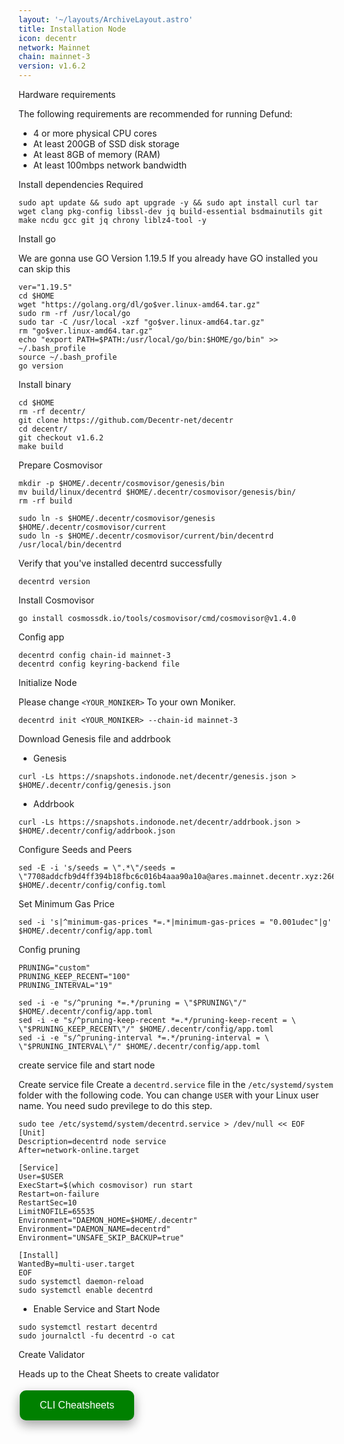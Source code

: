 ```yaml
---
layout: '~/layouts/ArchiveLayout.astro'
title: Installation Node
icon: decentr
network: Mainnet
chain: mainnet-3
version: v1.6.2
---
```


 Hardware requirements

The following requirements are recommended for running Defund:

- 4 or more physical CPU cores
- At least 200GB of SSD disk storage
- At least 8GB of memory (RAM)
- At least 100mbps network bandwidth


 Install dependencies Required

```
sudo apt update && sudo apt upgrade -y && sudo apt install curl tar wget clang pkg-config libssl-dev jq build-essential bsdmainutils git make ncdu gcc git jq chrony liblz4-tool -y
```

 Install go

We are gonna use GO Version 1.19.5
If you already have GO installed you can skip this 

```
ver="1.19.5"
cd $HOME
wget "https://golang.org/dl/go$ver.linux-amd64.tar.gz"
sudo rm -rf /usr/local/go
sudo tar -C /usr/local -xzf "go$ver.linux-amd64.tar.gz"
rm "go$ver.linux-amd64.tar.gz"
echo "export PATH=$PATH:/usr/local/go/bin:$HOME/go/bin" >> ~/.bash_profile
source ~/.bash_profile
go version
```

 Install binary

```
cd $HOME
rm -rf decentr/
git clone https://github.com/Decentr-net/decentr
cd decentr/
git checkout v1.6.2
make build
```

 Prepare Cosmovisor
```
mkdir -p $HOME/.decentr/cosmovisor/genesis/bin
mv build/linux/decentrd $HOME/.decentr/cosmovisor/genesis/bin/
rm -rf build
```
```
sudo ln -s $HOME/.decentr/cosmovisor/genesis $HOME/.decentr/cosmovisor/current
sudo ln -s $HOME/.decentr/cosmovisor/current/bin/decentrd /usr/local/bin/decentrd
```

Verify that you've installed decentrd successfully

```
decentrd version
```

 Install Cosmovisor

```
go install cosmossdk.io/tools/cosmovisor/cmd/cosmovisor@v1.4.0
```

 Config app

```
decentrd config chain-id mainnet-3
decentrd config keyring-backend file
```

 Initialize Node

Please change `<YOUR_MONIKER>` To your own Moniker.

```
decentrd init <YOUR_MONIKER> --chain-id mainnet-3
```

 Download Genesis file and addrbook

- Genesis

```
curl -Ls https://snapshots.indonode.net/decentr/genesis.json > $HOME/.decentr/config/genesis.json
```

- Addrbook

```
curl -Ls https://snapshots.indonode.net/decentr/addrbook.json > $HOME/.decentr/config/addrbook.json
```

 Configure Seeds and Peers

```
sed -E -i 's/seeds = \".*\"/seeds = \"7708addcfb9d4ff394b18fbc6c016b4aaa90a10a@ares.mainnet.decentr.xyz:26656,8a3485f940c3b2b9f0dd979a16ea28de154f14dd@calliope.mainnet.decentr.xyz:26656,87490fd832f3226ac5d090f6a438d402670881d0@euterpe.mainnet.decentr.xyz:26656,3261bff0b7c16dcf6b5b8e62dd54faafbfd75415@hera.mainnet.decentr.xyz:26656,5f3cfa2e3d5ed2c2ef699c8593a3d93c902406a9@hermes.mainnet.decentr.xyz:26656,a529801b5390f56d5c280eaff4ae95b7163e385f@melpomene.mainnet.decentr.xyz:26656,385129dbe71bceff982204afa11ed7fa0ee39430@poseidon.mainnet.decentr.xyz:26656,35a934228c32ad8329ac917613a25474cc79bc08@terpsichore.mainnet.decentr.xyz:26656,0fd62bcd1de6f2e3cfc15852cdde9f3f8a7987e4@thalia.mainnet.decentr.xyz:26656,bd99693d0dbc855b0367f781fb48bf1ca6a6a58b@zeus.mainnet.decentr.xyz:26656\"/' $HOME/.decentr/config/config.toml
```

 Set Minimum Gas Price
```
sed -i 's|^minimum-gas-prices *=.*|minimum-gas-prices = "0.001udec"|g' $HOME/.decentr/config/app.toml
```

 Config pruning

```
PRUNING="custom"
PRUNING_KEEP_RECENT="100"
PRUNING_INTERVAL="19"

sed -i -e "s/^pruning *=.*/pruning = \"$PRUNING\"/" $HOME/.decentr/config/app.toml
sed -i -e "s/^pruning-keep-recent *=.*/pruning-keep-recent = \
\"$PRUNING_KEEP_RECENT\"/" $HOME/.decentr/config/app.toml
sed -i -e "s/^pruning-interval *=.*/pruning-interval = \
\"$PRUNING_INTERVAL\"/" $HOME/.decentr/config/app.toml
```


 create service file and start node

Create service file
Create a `decentrd.service` file in the `/etc/systemd/system` folder with the following code. 
You can change `USER` with your Linux user name. You need sudo previlege to do this step.

```
sudo tee /etc/systemd/system/decentrd.service > /dev/null << EOF
[Unit]
Description=decentrd node service
After=network-online.target

[Service]
User=$USER
ExecStart=$(which cosmovisor) run start
Restart=on-failure
RestartSec=10
LimitNOFILE=65535
Environment="DAEMON_HOME=$HOME/.decentr"
Environment="DAEMON_NAME=decentrd"
Environment="UNSAFE_SKIP_BACKUP=true"

[Install]
WantedBy=multi-user.target
EOF
sudo systemctl daemon-reload
sudo systemctl enable decentrd
```

- Enable Service and Start Node

```
sudo systemctl restart decentrd
sudo journalctl -fu decentrd -o cat
```

 Create Validator

Heads up to the Cheat Sheets to create validator

<a href="https://service.sychonix.com/mainnet/decentr/cheat" target="_blank">
  <button style="background-color: green; border: none; color: white; padding: 15px 32px; text-align: center; text-decoration: none; display: inline-block; font-size: 16px; margin: 4px 2px; cursor: pointer; border-radius: 10px; box-shadow: 0 8px 16px 0 rgba(0,0,0,0.2), 0 6px 20px 0 rgba(0,0,0,0.19);" onmouseover="this.style.boxShadow='0 0 0 4px rgba(0,255,0,0.5)'" onmouseout="this.style.boxShadow='0 8px 16px 0 rgba(0,0,0,0.2), 0 6px 20px 0 rgba(0,0,0,0.19)'">CLI Cheatsheets</button>
</a>
